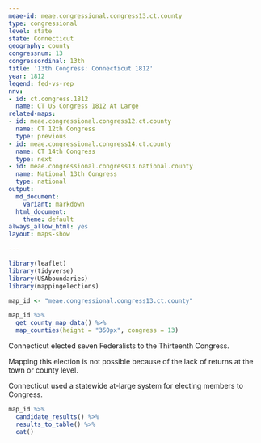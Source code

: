 ```yaml
---
meae-id: meae.congressional.congress13.ct.county
type: congressional
level: state
state: Connecticut
geography: county
congressnum: 13
congressordinal: 13th
title: '13th Congress: Connecticut 1812'
year: 1812
legend: fed-vs-rep
nnv:
- id: ct.congress.1812
  name: CT US Congress 1812 At Large
related-maps:
- id: meae.congressional.congress12.ct.county
  name: CT 12th Congress
  type: previous
- id: meae.congressional.congress14.ct.county
  name: CT 14th Congress
  type: next
- id: meae.congressional.congress13.national.county
  name: National 13th Congress
  type: national
output:
  md_document:
    variant: markdown
  html_document:
    theme: default
always_allow_html: yes
layout: maps-show

---
```


```r
library(leaflet)
library(tidyverse)
library(USAboundaries)
library(mappingelections)

map_id <- "meae.congressional.congress13.ct.county"
```

<div class="map">

```r
map_id %>%
  get_county_map_data() %>%
  map_counties(height = "350px", congress = 13)
```

</div>

Connecticut elected seven Federalists to the Thirteenth Congress.

Mapping this election is not possible because of the lack of returns at the town or county level.

Connecticut used a statewide at-large system for electing members to Congress.

<div class="results-table">

```r
map_id %>%
  candidate_results() %>%
  results_to_table() %>%
  cat()
```

</div>
